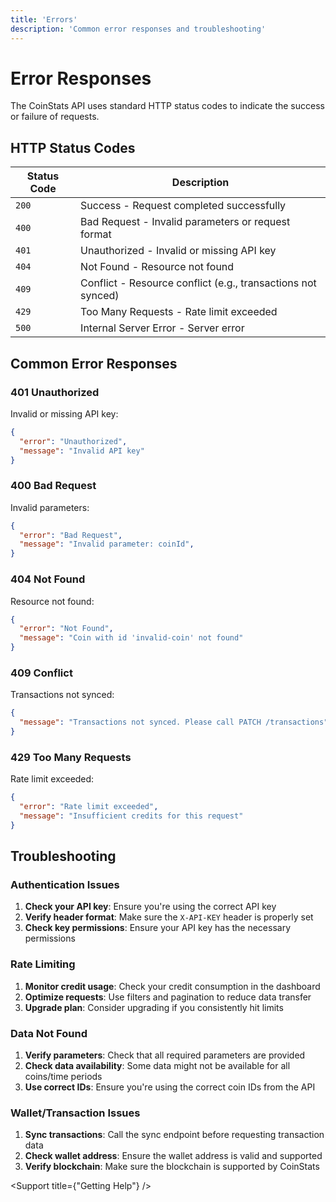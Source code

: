 ```yaml
---
title: 'Errors'
description: 'Common error responses and troubleshooting'
---
```


# Error Responses

The CoinStats API uses standard HTTP status codes to indicate the success or failure of requests.

## HTTP Status Codes

| Status Code | Description |
|-------------|-------------|
| `200` | Success - Request completed successfully |
| `400` | Bad Request - Invalid parameters or request format |
| `401` | Unauthorized - Invalid or missing API key |
| `404` | Not Found - Resource not found |
| `409` | Conflict - Resource conflict (e.g., transactions not synced) |
| `429` | Too Many Requests - Rate limit exceeded |
| `500` | Internal Server Error - Server error |

## Common Error Responses

### 401 Unauthorized

Invalid or missing API key:

```json
{
  "error": "Unauthorized",
  "message": "Invalid API key"
}
```

### 400 Bad Request

Invalid parameters:

```json
{
  "error": "Bad Request",
  "message": "Invalid parameter: coinId",
}
```

### 404 Not Found

Resource not found:

```json
{
  "error": "Not Found",
  "message": "Coin with id 'invalid-coin' not found"
}
```

### 409 Conflict

Transactions not synced:

```json
{
  "message": "Transactions not synced. Please call PATCH /transactions"
}
```

### 429 Too Many Requests

Rate limit exceeded:

```json
{
  "error": "Rate limit exceeded",
  "message": "Insufficient credits for this request"
}
```

## Troubleshooting

### Authentication Issues

1. **Check your API key**: Ensure you're using the correct API key
2. **Verify header format**: Make sure the `X-API-KEY` header is properly set
3. **Check key permissions**: Ensure your API key has the necessary permissions

### Rate Limiting

1. **Monitor credit usage**: Check your credit consumption in the dashboard
2. **Optimize requests**: Use filters and pagination to reduce data transfer
3. **Upgrade plan**: Consider upgrading if you consistently hit limits

### Data Not Found

1. **Verify parameters**: Check that all required parameters are provided
2. **Check data availability**: Some data might not be available for all coins/time periods
3. **Use correct IDs**: Ensure you're using the correct coin IDs from the API

### Wallet/Transaction Issues

1. **Sync transactions**: Call the sync endpoint before requesting transaction data
2. **Check wallet address**: Ensure the wallet address is valid and supported
3. **Verify blockchain**: Make sure the blockchain is supported by CoinStats


<Support title={"Getting Help"} />